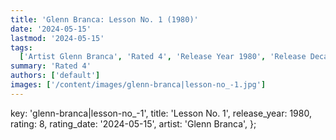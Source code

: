 ```yaml
---
title: 'Glenn Branca: Lesson No. 1 (1980)'
date: '2024-05-15'
lastmod: '2024-05-15'
tags:
  ['Artist Glenn Branca', 'Rated 4', 'Release Year 1980', 'Release Decade 1980']
summary: 'Rated 4'
authors: ['default']
images: ['/content/images/glenn-branca|lesson-no_-1.jpg']
---
```


  key: 'glenn-branca|lesson-no_-1',
  title: 'Lesson No. 1',
  release_year: 1980,
  rating: 8,
  rating_date: '2024-05-15',
  artist: 'Glenn Branca',
};

<MusicRating data={data} />
